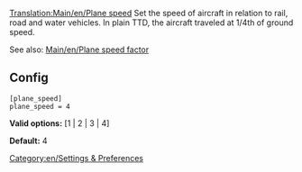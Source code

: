 [[Translation:Main/en/Plane speed]]
{{en/-}}
Set the speed of aircraft in relation to rail, road and water vehicles. In plain TTD, the aircraft traveled at 1/4th of ground speed.

See also: [[Main/en/Plane speed factor]]

== Config ==

<pre>
[plane_speed]
plane_speed = 4
</pre>

'''Valid options:''' [1 | 2 | 3 | 4]

'''Default:''' 4

[[Category:en/Settings & Preferences]]